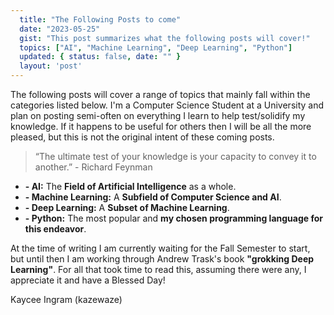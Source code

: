 ```yaml
---
  title: "The Following Posts to come"
  date: "2023-05-25"
  gist: "This post summarizes what the following posts will cover!"
  topics: ["AI", "Machine Learning", "Deep Learning", "Python"]
  updated: { status: false, date: "" }
  layout: 'post'
---
```


The following posts will cover a range of topics that mainly fall within the categories listed below. I'm a Computer Science Student at a University and plan on posting semi-often on everything I learn to help test/solidify my knowledge. If it happens to be useful for others then I will be all the more pleased, but this is not the original intent of these coming posts.

> “The ultimate test of your knowledge is your capacity to convey it to another.” - Richard Feynman

- **- AI:** The **Field of Artificial Intelligence** as a whole.
- **- Machine Learning:** A **Subfield of Computer Science and AI**.
- **- Deep Learning:** A **Subset of Machine Learning**.
- **- Python:** The most popular and **my chosen programming language for this endeavor**.

At the time of writing I am currently waiting for the Fall Semester to start, but until then I am working through Andrew Trask's book **"grokking Deep Learning"**. For all that took time to read this, assuming there were any, I appreciate it and have a Blessed Day!

Kaycee Ingram (kazewaze)